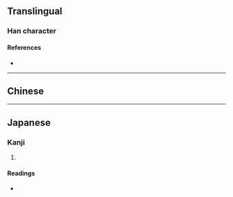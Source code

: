 {{character info}}
==Translingual==

===Han character===
{{Han char|rn=50|rad=巾|as=11|sn=14|four=|canj=HOUBK|ids=⿲彳⿳山丿巾攵}}

====References====
* {{Han ref|kx=0335.190|dkj=09041|hdz=20840.090|uh=5E51|ud=24145}}

----

==Chinese==
{{zh-see|徽|v}}

----

==Japanese==

===Kanji===
{{ja-kanji|grade=|rs=巾11}}

# {{rfdef|ja|sort=巾11}}

====Readings====
* {{ja-readings|on=き|kun=めじるしのぬの,はた}}